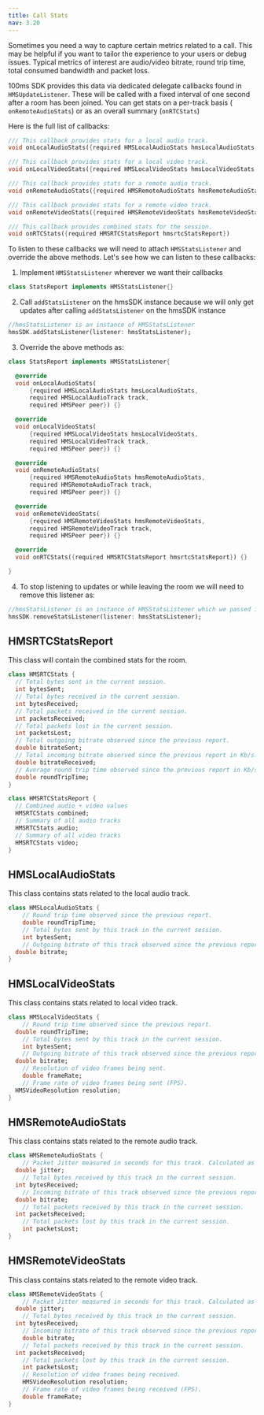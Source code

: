 ---
title: Call Stats
nav: 3.20
---

Sometimes you need a way to capture certain metrics related to a call. This may be helpful if you want to tailor the experience to your users or debug issues. Typical metrics of interest are audio/video bitrate, round trip time, total consumed bandwidth and packet loss.

100ms SDK provides this data via dedicated delegate callbacks found in `HMSUpdateListener`. These will be called with a fixed interval of one second after a room has been joined. You can get stats on a per-track basis ( `onRemoteAudioStats`) or as an overall summary (`onRTCStats`) 

Here is the full list of callbacks:

```dart
/// This callback provides stats for a local audio track.
void onLocalAudioStats({required HMSLocalAudioStats hmsLocalAudioStats, required HMSLocalAudioTrack track, required HMSPeer peer})

/// This callback provides stats for a local video track.
void onLocalVideoStats({required HMSLocalVideoStats hmsLocalVideoStats, required HMSLocalVideoTrack track, required HMSPeer peer})

/// This callback provides stats for a remote audio track.
void onRemoteAudioStats({required HMSRemoteAudioStats hmsRemoteAudioStats, required HMSRemoteAudioTrack track, required HMSPeer peer})

/// This callback provides stats for a remote video track.
void onRemoteVideoStats({required HMSRemoteVideoStats hmsRemoteVideoStats, required HMSRemoteVideoTrack track, required HMSPeer peer})

/// This callback provides combined stats for the session.
void onRTCStats({required HMSRTCStatsReport hmsrtcStatsReport})
```

To listen to these callbacks we will need to attach `HMSStatsListener` and override the above methods.
Let's see how we can listen to these callbacks: 

1. Implement `HMSStatsListener` wherever we want their callbacks

```dart 
class StatsReport implements HMSStatsListener{}
```

2. Call `addStatsListener` on the hmsSDK instance because we will only get updates after calling `addStatsListener` on the hmsSDK instance

```dart 
//hmsStatsListener is an instance of HMSStatsListener
hmsSDK.addStatsListener(listener: hmsStatsListener);
```

3. Override the above methods as:

```dart
class StatsReport implements HMSStatsListener{

  @override
  void onLocalAudioStats(
      {required HMSLocalAudioStats hmsLocalAudioStats,
      required HMSLocalAudioTrack track,
      required HMSPeer peer}) {}

  @override
  void onLocalVideoStats(
      {required HMSLocalVideoStats hmsLocalVideoStats,
      required HMSLocalVideoTrack track,
      required HMSPeer peer}) {}

  @override
  void onRemoteAudioStats(
      {required HMSRemoteAudioStats hmsRemoteAudioStats,
      required HMSRemoteAudioTrack track,
      required HMSPeer peer}) {}

  @override
  void onRemoteVideoStats(
      {required HMSRemoteVideoStats hmsRemoteVideoStats,
      required HMSRemoteVideoTrack track,
      required HMSPeer peer}) {}

  @override
  void onRTCStats({required HMSRTCStatsReport hmsrtcStatsReport}) {}

}
```

4. To stop listening to updates or while leaving the room we will need to remove this listener as:

```dart 
//hmsStatsListener is an instance of HMSStatsListener which we passed in addStatsListener
hmsSDK.removeStatsListener(listener: hmsStatsListener);
```

## HMSRTCStatsReport

This class will contain the combined stats for the room.

```dart
class HMSRTCStats {
  // Total bytes sent in the current session.
  int bytesSent;
  // Total bytes received in the current session.
  int bytesReceived;
  // Total packets received in the current session.
  int packetsReceived;
  // Total packets lost in the current session.
  int packetsLost;
  // Total outgoing bitrate observed since the previous report.
  double bitrateSent;
  // Total incoming bitrate observed since the previous report in Kb/s.
  double bitrateReceived;
  // Average round trip time observed since the previous report in Kb/s.
  double roundTripTime;
}

class HMSRTCStatsReport {
  // Combined audio + video values
  HMSRTCStats combined;
  // Summary of all audio tracks
  HMSRTCStats audio;
  // Summary of all video tracks
  HMSRTCStats video;
}
```

## HMSLocalAudioStats

This class contains stats related to the local audio track.

```dart
class HMSLocalAudioStats {
	// Round trip time observed since the previous report.
	double roundTripTime;
	// Total bytes sent by this track in the current session.
	int bytesSent;
	// Outgoing bitrate of this track observed since the previous report in Kb/s.
  double bitrate;
}
```

## HMSLocalVideoStats

This class contains stats related to local video track.

```dart
class HMSLocalVideoStats {
	// Round trip time observed since the previous report.
  double roundTripTime;
	// Total bytes sent by this track in the current session.
	int bytesSent;
	// Outgoing bitrate of this track observed since the previous report in Kb/s.
  double bitrate;
	// Resolution of video frames being sent.
	double frameRate;
	// Frame rate of video frames being sent (FPS).
  HMSVideoResolution resolution;
}
```

## HMSRemoteAudioStats

This class contains stats related to the remote audio track.

```dart
class HMSRemoteAudioStats {
	// Packet Jitter measured in seconds for this track. Calculated as defined in section 6.4.1. of RFC3550.
  double jitter;
	// Total bytes received by this track in the current session.
  int bytesReceived;
	// Incoming bitrate of this track observed since the previous report in Kb/s.
  double bitrate;
	// Total packets received by this track in the current session.
  int packetsReceived;
	// Total packets lost by this track in the current session.
	int packetsLost;
}
```

## HMSRemoteVideoStats

This class contains stats related to the remote video track.

```dart
class HMSRemoteVideoStats {
	// Packet Jitter measured in seconds for this track. Calculated as defined in section 6.4.1. of RFC3550.
  double jitter;
	// Total bytes received by this track in the current session.
  int bytesReceived;
	// Incoming bitrate of this track observed since the previous report in Kb/s.
	double bitrate;
	// Total packets received by this track in the current session.
  int packetsReceived;
	// Total packets lost by this track in the current session.
	int packetsLost;
	// Resolution of video frames being received.
	HMSVideoResolution resolution;
	// Frame rate of video frames being received (FPS).
	double frameRate;
}
```
